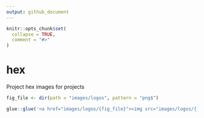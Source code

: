 ```yaml
---
output: github_document
---
```


<!-- README.md is generated from README.Rmd. Please edit that file -->

```r
knitr::opts_chunk$set(
  collapse = TRUE,
  comment = "#>"
)
```

# hex

<!-- badges: start -->
<!-- badges: end -->

Project hex images for projects

```r
fig_file <- dir(path = "images/logos", pattern = "png$")

glue::glue('<a href="images/logos/{fig_file}"><img src="images/logos/{fig_file}" width="100"></a> ')
```